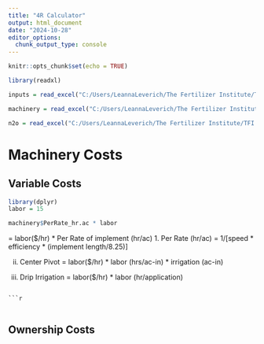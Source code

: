 ```yaml
---
title: "4R Calculator"
output: html_document
date: "2024-10-28"
editor_options: 
  chunk_output_type: console
---
```


```r
knitr::opts_chunk$set(echo = TRUE)
```

```r
library(readxl)

inputs = read_excel("C:/Users/LeannaLeverich/The Fertilizer Institute/TFI - Programs/Research/4R/4R Calculator/Leanna's Calculator/DE Inputs.xlsx")

machinery = read_excel("C:/Users/LeannaLeverich/The Fertilizer Institute/TFI - Programs/Research/4R/4R Calculator/Leanna's Calculator/Machinery.xlsx")

n2o = read_excel("C:/Users/LeannaLeverich/The Fertilizer Institute/TFI - Programs/Research/4R/4R Calculator/Leanna's Calculator/N2O Emission Factors.xlsx")

```


# Machinery Costs 
## Variable Costs 
```r
library(dplyr)
labor = 15

machinery$PerRate_hr.ac * labor

```
= labor($/hr) * Per Rate of implement (hr/ac)
1.	Per Rate (hr/ac) = 1/[speed * efficiency * (implement length/8.25)]

ii.	Center Pivot 
= labor($/hr) * labor (hrs/ac-in) * irrigation (ac-in) 

iii.	Drip Irrigation 
= labor($/hr) * labor (hr/application) 

```

```r

```

```r

```

## Ownership Costs 
```r

```

```r

```

